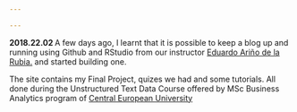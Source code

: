 ```yaml
---

---
```


<b> 2018.22.02 </b>
A few days ago, I learnt that it is possible to keep a blog up and running using Github and RStudio from our instructor [Eduardo Ariño de la Rubia.](https://www.linkedin.com/in/earino/ "EduardoLink"){target="_blank"} and started building one.

The site contains my Final Project, quizes we had and some tutorials. All done during the Unstructured Text Data Course offered by MSc Business Analytics program  of [Central European University](https://courses.ceu.edu/programs/ms/master-science-business-analytics "CEULink"){target="_blank"}
 
